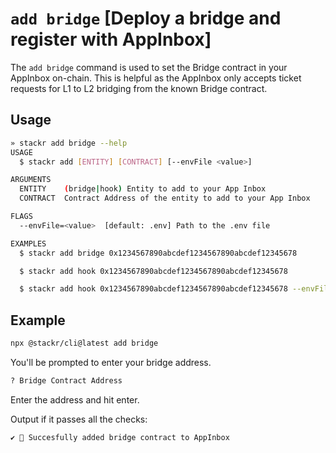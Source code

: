 # `add bridge` [Deploy a bridge and register with AppInbox]

The `add bridge` command is used to set the Bridge contract in your AppInbox on-chain. This is helpful as the AppInbox only accepts ticket requests for L1 to L2 bridging from the known Bridge contract. 

## Usage

```bash
» stackr add bridge --help                                                                                                                             
USAGE
  $ stackr add [ENTITY] [CONTRACT] [--envFile <value>]

ARGUMENTS
  ENTITY    (bridge|hook) Entity to add to your App Inbox
  CONTRACT  Contract Address of the entity to add to your App Inbox

FLAGS
  --envFile=<value>  [default: .env] Path to the .env file

EXAMPLES
  $ stackr add bridge 0x1234567890abcdef1234567890abcdef12345678

  $ stackr add hook 0x1234567890abcdef1234567890abcdef12345678

  $ stackr add hook 0x1234567890abcdef1234567890abcdef12345678 --envFile=<relative path to file>
```

## Example

```bash
npx @stackr/cli@latest add bridge
```

You'll be prompted to enter your bridge address.

```bash [terminal]
? Bridge Contract Address
```
Enter the address and hit enter. 

Output if it passes all the checks:

```bash [terminal]
✔ 🌉 Succesfully added bridge contract to AppInbox
```
